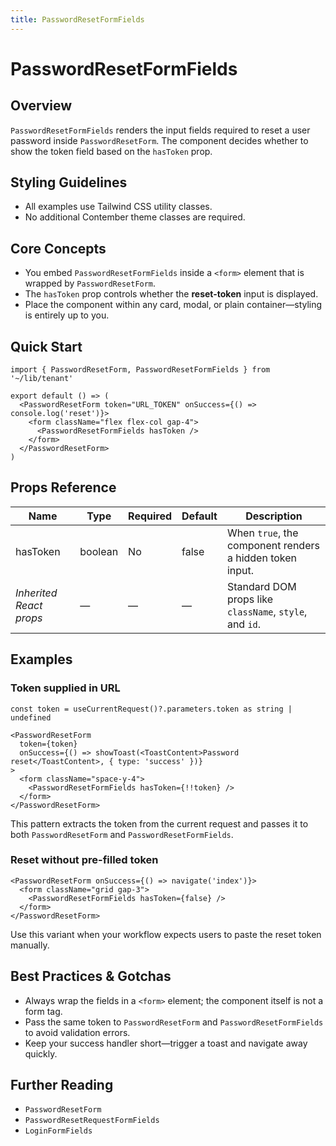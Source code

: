 ```yaml
---
title: PasswordResetFormFields
---
```


<!-- Edited by human: false -->
<!-- Examples count: 5 -->
<!-- Source examples: 0 -->
<!-- Playground examples: 1 -->
<!-- External examples: 4 -->
<!-- Import examples: 5 -->

# PasswordResetFormFields

## Overview
`PasswordResetFormFields` renders the input fields required to reset a user password inside `PasswordResetForm`.
The component decides whether to show the token field based on the `hasToken` prop.

## Styling Guidelines
* All examples use Tailwind CSS utility classes.
* No additional Contember theme classes are required.

## Core Concepts
* You embed `PasswordResetFormFields` inside a `<form>` element that is wrapped by `PasswordResetForm`.
* The `hasToken` prop controls whether the **reset-token** input is displayed.
* Place the component within any card, modal, or plain container—styling is entirely up to you.

## Quick Start
```tsx
import { PasswordResetForm, PasswordResetFormFields } from '~/lib/tenant'

export default () => (
  <PasswordResetForm token="URL_TOKEN" onSuccess={() => console.log('reset')}>
    <form className="flex flex-col gap-4">
      <PasswordResetFormFields hasToken />
    </form>
  </PasswordResetForm>
)
```

## Props Reference
| Name     | Type    | Required | Default | Description                            |
|----------|---------|----------|---------|----------------------------------------|
| hasToken | boolean | No       | false   | When `true`, the component renders a hidden token input. |
| *Inherited React props* | — | — | — | Standard DOM props like `className`, `style`, and `id`. |

## Examples

### Token supplied in URL
```tsx
const token = useCurrentRequest()?.parameters.token as string | undefined

<PasswordResetForm
  token={token}
  onSuccess={() => showToast(<ToastContent>Password reset</ToastContent>, { type: 'success' })}
>
  <form className="space-y-4">
    <PasswordResetFormFields hasToken={!!token} />
  </form>
</PasswordResetForm>
```
This pattern extracts the token from the current request and passes it to both `PasswordResetForm` and `PasswordResetFormFields`.

### Reset without pre-filled token
```tsx
<PasswordResetForm onSuccess={() => navigate('index')}>
  <form className="grid gap-3">
    <PasswordResetFormFields hasToken={false} />
  </form>
</PasswordResetForm>
```
Use this variant when your workflow expects users to paste the reset token manually.

## Best Practices & Gotchas
* Always wrap the fields in a `<form>` element; the component itself is not a form tag.
* Pass the same token to `PasswordResetForm` and `PasswordResetFormFields` to avoid validation errors.
* Keep your success handler short—trigger a toast and navigate away quickly.

## Further Reading
* `PasswordResetForm`
* `PasswordResetRequestFormFields`
* `LoginFormFields`

<!-- End of Generated Documentation -->

